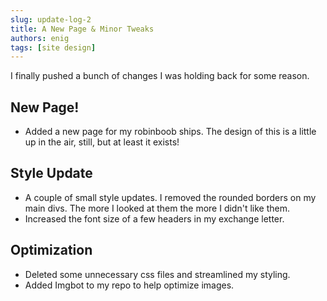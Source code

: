 ```yaml
---
slug: update-log-2
title: A New Page & Minor Tweaks
authors: enig
tags: [site design]
---
```


I finally pushed a bunch of changes I was holding back for some reason.

## New Page!

- Added a new page for my robinboob ships. The design of this is a little up in
  the air, still, but at least it exists!

## Style Update

- A couple of small style updates. I removed the rounded borders on my main
  divs. The more I looked at them the more I didn't like them.
- Increased the font size of a few headers in my exchange letter.

## Optimization

- Deleted some unnecessary css files and streamlined my styling.
- Added Imgbot to my repo to help optimize images.
